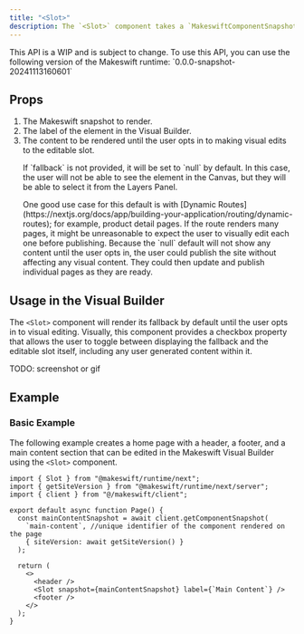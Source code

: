 ```yaml
---
title: "<Slot>"
description: The `<Slot>` component takes a `MakeswiftComponentSnapshot` (returned from calling [getComponentSnapshot](/developer/reference/client/get-component-snapshot)) and renders either a fallback or an editable slot.
---
```


<Warning>
  This API is a WIP and is subject to change. To use this API, you can use the
  following version of the Makeswift runtime: `0.0.0-snapshot-20241113160601`
</Warning>

## Props

1. <ParamField query="snapshot" type="MakeswiftComponentSnapshot" required>
     The Makeswift snapshot to render.
   </ParamField>
2. <ParamField query="label" type="string" required>
     The label of the element in the Visual Builder.
   </ParamField>
3. <ParamField query="fallback" type="React.ReactNode">
     The content to be rendered until the user opts in to making visual edits to
     the editable slot.
     <Note>
       <p>
         If `fallback` is not provided, it will be set to `null` by default. In
         this case, the user will not be able to see the element in the Canvas,
         but they will be able to select it from the Layers Panel.
       </p>
       <p>
         One good use case for this default is with [Dynamic
         Routes](https://nextjs.org/docs/app/building-your-application/routing/dynamic-routes);
         for example, product detail pages. If the route renders many pages, it
         might be unreasonable to expect the user to visually edit each one
         before publishing. Because the `null` default will not show any content
         until the user opts in, the user could publish the site without
         affecting any visual content. They could then update and publish
         individual pages as they are ready.
       </p>
     </Note>
   </ParamField>

## Usage in the Visual Builder

The `<Slot>` component will render its fallback by default until the user opts in to visual editing. Visually, this component provides a checkbox property that allows the user to toggle between displaying the fallback and the editable slot itself, including any user generated content within it.

TODO: screenshot or gif

## Example

### Basic Example

The following example creates a home page with a header, a footer, and a main content section that can be edited in the Makeswift Visual Builder using the `<Slot>` component.

```tsx @/app/page.tsx
import { Slot } from "@makeswift/runtime/next";
import { getSiteVersion } from "@makeswift/runtime/next/server";
import { client } from "@/makeswift/client";

export default async function Page() {
  const mainContentSnapshot = await client.getComponentSnapshot(
    `main-content`, //unique identifier of the component rendered on the page
    { siteVersion: await getSiteVersion() }
  );

  return (
    <>
      <header />
      <Slot snapshot={mainContentSnapshot} label={`Main Content`} />
      <footer />
    </>
  );
}
```
